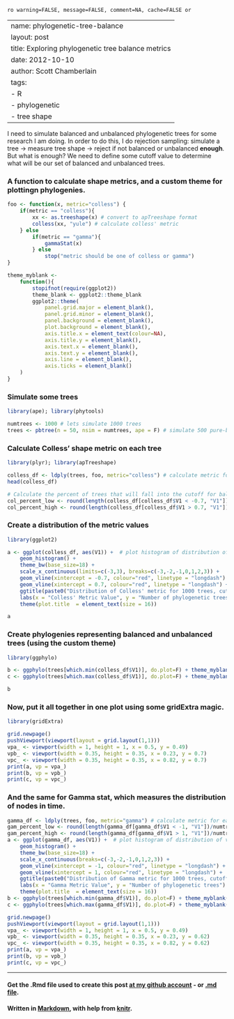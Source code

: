 `ro warning=FALSE, message=FALSE, comment=NA, cache=FALSE or`

---
name: phylogenetic-tree-balance
layout: post
title: Exploring phylogenetic tree balance metrics
date: 2012-10-10
author: Scott Chamberlain
tags: 
- R
- phylogenetic
- tree shape
---

I need to simulate balanced and unbalanced phylogenetic trees for some research I am doing.  In order to do this, I do rejection sampling: simulate a tree -> measure tree shape -> reject if not balanced or unbalanced __enough__.  But what is enough?  We need to define some cutoff value to determine what will be our set of balanced and unbalanced trees. 

### A function to calculate shape metrics, and a custom theme for plottingn phylogenies.
```r
foo <- function(x, metric="colless") {
	if(metric == "colless"){
		xx <- as.treeshape(x) # convert to apTreeshape format
		colless(xx, "yule") # calculate colless' metric
	} else
		if(metric == "gamma"){
			gammaStat(x) 
		} else
			stop("metric should be one of colless or gamma")
}

theme_myblank <- 
	function(){
		stopifnot(require(ggplot2))
		theme_blank <- ggplot2::theme_blank
		ggplot2::theme(
			panel.grid.major = element_blank(),
			panel.grid.minor = element_blank(),
			panel.background = element_blank(),
			plot.background = element_blank(),
			axis.title.x = element_text(colour=NA),
			axis.title.y = element_blank(),
			axis.text.x = element_blank(),
			axis.text.y = element_blank(),
			axis.line = element_blank(),
			axis.ticks = element_blank()
	)
}
````

### Simulate some trees
```r
library(ape); library(phytools)

numtrees <- 1000 # lets simulate 1000 trees
trees <- pbtree(n = 50, nsim = numtrees, ape = F) # simulate 500 pure-birth trees with 100 spp each, ape = F makes it run faster
````

### Calculate Colless' shape metric on each tree
```r
library(plyr); library(apTreeshape)

colless_df <- ldply(trees, foo, metric="colless") # calculate metric for each tree
head(colless_df)

# Calculate the percent of trees that will fall into the cutoff for balanced and unbalanced trees
col_percent_low <- round(length(colless_df[colless_df$V1 < -0.7, "V1"])/numtrees, 2)*100
col_percent_high <- round(length(colless_df[colless_df$V1 > 0.7, "V1"])/numtrees, 2)*100
````

### Create a distribution of the metric values
```r
library(ggplot2)

a <- ggplot(colless_df, aes(V1)) +  # plot histogram of distribution of values
	geom_histogram() + 
	theme_bw(base_size=18) + 
	scale_x_continuous(limits=c(-3,3), breaks=c(-3,-2,-1,0,1,2,3)) + 
	geom_vline(xintercept = -0.7, colour="red", linetype = "longdash") +
	geom_vline(xintercept = 0.7, colour="red", linetype = "longdash") +
	ggtitle(paste0("Distribution of Colless' metric for 1000 trees, cutoffs at -0.7 and 0.7 results in\n ", col_percent_low, "% (", numtrees*(col_percent_low/100), ") 'balanced' trees (left) and ", col_percent_low, "% (", numtrees*(col_percent_low/100), ") 'unbalanced' trees (right)")) +  
	labs(x = "Colless' Metric Value", y = "Number of phylogenetic trees") +
	theme(plot.title  = element_text(size = 16))

a
```

### Create phylogenies representing balanced and unbalanced trees (using the custom theme)
```r
library(ggphylo)

b <- ggphylo(trees[which.min(colless_df$V1)], do.plot=F) + theme_myblank()
c <- ggphylo(trees[which.max(colless_df$V1)], do.plot=F) + theme_myblank()

b
```

### Now, put it all together in one plot using some gridExtra magic.
```r
library(gridExtra)

grid.newpage()
pushViewport(viewport(layout = grid.layout(1,1)))
vpa_ <- viewport(width = 1, height = 1, x = 0.5, y = 0.49)
vpb_ <- viewport(width = 0.35, height = 0.35, x = 0.23, y = 0.7)
vpc_ <- viewport(width = 0.35, height = 0.35, x = 0.82, y = 0.7)
print(a, vp = vpa_)
print(b, vp = vpb_)
print(c, vp = vpc_)
```

### And the same for Gamma stat, which measures the distribution of nodes in time. 
```r
gamma_df <- ldply(trees, foo, metric="gamma") # calculate metric for each tree
gam_percent_low <- round(length(gamma_df[gamma_df$V1 < -1, "V1"])/numtrees, 2)*100
gam_percent_high <- round(length(gamma_df[gamma_df$V1 > 1, "V1"])/numtrees, 2)*100
a <- ggplot(gamma_df, aes(V1)) +  # plot histogram of distribution of values
	geom_histogram() + 
	theme_bw(base_size=18) + 
	scale_x_continuous(breaks=c(-3,-2,-1,0,1,2,3)) + 
	geom_vline(xintercept = -1, colour="red", linetype = "longdash") +
	geom_vline(xintercept = 1, colour="red", linetype = "longdash") +
	ggtitle(paste0("Distribution of Gamma metric for 1000 trees, cutoffs at -1 and 1 results in\n ", gam_percent_low, "% (", numtrees*(gam_percent_low/100), ") trees with deeper nodes (left) and\n ", gam_percent_high, "% (", numtrees*(gam_percent_high/100), ") trees with shallower nodes (right)")) +  
	labs(x = "Gamma Metric Value", y = "Number of phylogenetic trees") +
	theme(plot.title  = element_text(size = 16))
b <- ggphylo(trees[which.min(gamma_df$V1)], do.plot=F) + theme_myblank()
c <- ggphylo(trees[which.max(gamma_df$V1)], do.plot=F) + theme_myblank()

grid.newpage()
pushViewport(viewport(layout = grid.layout(1,1)))
vpa_ <- viewport(width = 1, height = 1, x = 0.5, y = 0.49)
vpb_ <- viewport(width = 0.35, height = 0.35, x = 0.23, y = 0.62)
vpc_ <- viewport(width = 0.35, height = 0.35, x = 0.82, y = 0.62)
print(a, vp = vpa_)
print(b, vp = vpb_)
print(c, vp = vpc_)
```

*********
#### Get the .Rmd file used to create this post [at my github account](https://github.com/sckott/sckott.github.io/blob/master/_drafts/2012-10-10-phylogenetic-tree-balance.Rmd) - or [.md file](https://github.com/sckott/sckott.github.io/tree/master/_posts/2012-10-10-phylogenetic-tree-balance.md).

#### Written in [Markdown](http://daringfireball.net/projects/markdown/), with help from [knitr](http://yihui.name/knitr/).